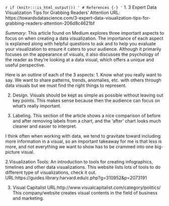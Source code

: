 `r if (knitr:::is_html_output()) '
# References {-}
'`
1. 3 Expert Data Visualization Tips for Grabbing Readers' Attention
URL: https://towardsdatascience.com/3-expert-data-visualization-tips-for-grabbing-readers-attention-206d8c4621bf

*Summary*: This article found on Medium explores three important aspects to focus on when creating a data visualization.  The importance of each aspect is explained along with helpful questions to ask and to help you evaluate your visualization to ensure it caters to your audience.  Although it primarily focuses on the appearance of visuals, it also discusses the psychology of the reader as they're looking at a data visual, which offers a unique and useful perspective.

Here is an outline of each of the 3 aspects:
1. Know what you really want to say.  We want to share patterns, trends, anomalies, etc. with others through data visuals but we must find the right things to represent.

2. Design.  Visuals should be kept as simple as possible without leaving out key points.  This makes sense because then the audience can focus on what's really important.

3. Labeling.  This section of the article shows a nice comparison of before and after removing labels from a chart, and the 'after' chart looks much cleaner and easier to interpret.

I think often when working with data, we tend to gravitate toward including more information in a visual, so an important takeaway for me is that less is more, and not everything we want to show has to be crammed into one big-picture visual.

2.Visualization Tools: An introduction to tools for creating infographics, timelines and other data visualizations.
This website lists lots of tools to do different type of visualizations, check it out.
URL:https://guides.library.harvard.edu/c.php?g=310952&p=2073191

3. Visual Capitalist
URL:http://www.visualcapitalist.com/category/politics/
This company/website creates visual contents in the field of business and marketing.


